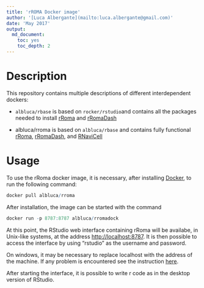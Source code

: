 ```yaml
---
title: 'rROMA Docker image'
author: '[Luca Albergante](mailto:luca.albergante@gmail.com)'
date: 'May 2017'
output:
  md_document:
    toc: yes
    toc_depth: 2
---
```


# Description

This repository contains multiple descriptions of different interdependent dockers:

* `albluca/rbase` is based on `rocker/rstudio`and contains all the packages needed to install [rRoma](https://github.com/Albluca/rRoma) and [rRomaDash](https://github.com/Albluca/rRomaDash)

* albluca/rroma is based on `albluca/rbase` and contains fully functional  [rRoma](https://github.com/Albluca/rRoma), [rRomaDash](https://github.com/Albluca/rRomaDash), and [RNaviCell](sysbio-curie/RNaviCell)

# Usage

To use the rRoma docker image, it is necessary, after installing [Docker](https://www.docker.com), to run the following command:

```r
docker pull albluca/rroma
```

After installation, the image can be started with the command

```r
docker run -p 8787:8787 albluca/rromadock
```

At this point, the RStudio web interface containing rRoma will be availabe, in Unix-like systems, at the address [http://localhost:8787](http://localhost:8787). It is then possible to access the interface by using "rstudio" as the username and password.

On windows, it may be necessary to replace localhost with the address of the machine. If any problem is encountered see the instruction [here](https://github.com/rocker-org/rocker/wiki/Using-the-RStudio-image).

After starting the interface, it is possible to write r code as in the desktop version of RStudio.
